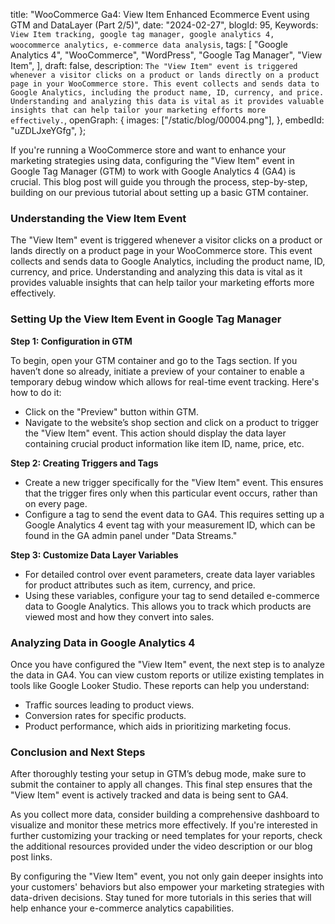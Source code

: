   title:
    "WooCommerce Ga4: View Item Enhanced Ecommerce Event using GTM and DataLayer (Part 2/5)",
  date: "2024-02-27",
  blogId: 95,
  Keywords: `View Item tracking, google tag manager, google analytics 4, woocommerce analytics, e-commerce data analysis`,
  tags: [
    "Google Analytics 4",
    "WooCommerce",
    "WordPress",
    "Google Tag Manager",
    "View Item",
  ],
  draft: false,
  description: `The "View Item" event is triggered whenever a visitor clicks on a product or lands directly on a product page in your WooCommerce store. This event collects and sends data to Google Analytics, including the product name, ID, currency, and price. Understanding and analyzing this data is vital as it provides valuable insights that can help tailor your marketing efforts more effectively.`,
  openGraph: {
    images: ["/static/blog/00004.png"],
  },
  embedId: "uZDLJxeYGfg",
};

If you're running a WooCommerce store and want to enhance your marketing strategies using data, configuring the "View Item" event in Google Tag Manager (GTM) to work with Google Analytics 4 (GA4) is crucial. This blog post will guide you through the process, step-by-step, building on our previous tutorial about setting up a basic GTM container.

### Understanding the View Item Event

The "View Item" event is triggered whenever a visitor clicks on a product or lands directly on a product page in your WooCommerce store. This event collects and sends data to Google Analytics, including the product name, ID, currency, and price. Understanding and analyzing this data is vital as it provides valuable insights that can help tailor your marketing efforts more effectively.

### Setting Up the View Item Event in Google Tag Manager

**Step 1: Configuration in GTM**

To begin, open your GTM container and go to the Tags section. If you haven’t done so already, initiate a preview of your container to enable a temporary debug window which allows for real-time event tracking. Here's how to do it:

- Click on the "Preview" button within GTM.
- Navigate to the website’s shop section and click on a product to trigger the "View Item" event. This action should display the data layer containing crucial product information like item ID, name, price, etc.

**Step 2: Creating Triggers and Tags**

- Create a new trigger specifically for the "View Item" event. This ensures that the trigger fires only when this particular event occurs, rather than on every page.
- Configure a tag to send the event data to GA4. This requires setting up a Google Analytics 4 event tag with your measurement ID, which can be found in the GA admin panel under "Data Streams."

**Step 3: Customize Data Layer Variables**

- For detailed control over event parameters, create data layer variables for product attributes such as item, currency, and price.
- Using these variables, configure your tag to send detailed e-commerce data to Google Analytics. This allows you to track which products are viewed most and how they convert into sales.

### Analyzing Data in Google Analytics 4

Once you have configured the "View Item" event, the next step is to analyze the data in GA4. You can view custom reports or utilize existing templates in tools like Google Looker Studio. These reports can help you understand:

- Traffic sources leading to product views.
- Conversion rates for specific products.
- Product performance, which aids in prioritizing marketing focus.

### Conclusion and Next Steps

After thoroughly testing your setup in GTM’s debug mode, make sure to submit the container to apply all changes. This final step ensures that the "View Item" event is actively tracked and data is being sent to GA4.

As you collect more data, consider building a comprehensive dashboard to visualize and monitor these metrics more effectively. If you're interested in further customizing your tracking or need templates for your reports, check the additional resources provided under the video description or our blog post links.

By configuring the "View Item" event, you not only gain deeper insights into your customers' behaviors but also empower your marketing strategies with data-driven decisions. Stay tuned for more tutorials in this series that will help enhance your e-commerce analytics capabilities.
